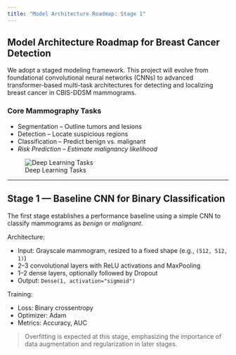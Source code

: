 ```yaml
---
title: "Model Architecture Roadmap: Stage 1"
---
```


## Model Architecture Roadmap for Breast Cancer Detection

We adopt a staged modeling framework. This project will evolve from foundational convolutional neural networks (CNNs) to advanced transformer-based multi-task architectures for detecting and localizing breast cancer in CBIS-DDSM mammograms.

### Core Mammography Tasks

- Segmentation – Outline tumors and lesions
- Detection – Locate suspicious regions
- Classification – Predict benign vs. malignant
- *Risk Prediction – Estimate malignancy likelihood*

![Deep Learning Tasks](/figures/models_1.png)

---

## Stage 1 — Baseline CNN for Binary Classification

The first stage establishes a performance baseline using a simple CNN to classify mammograms as *benign* or *malignant*.

Architecture:

* Input: Grayscale mammogram, resized to a fixed shape (e.g., `(512, 512, 1)`)
* 2–3 convolutional layers with ReLU activations and MaxPooling
* 1–2 dense layers, optionally followed by Dropout
* Output: `Dense(1, activation="sigmoid")`

Training:

* Loss: Binary crossentropy
* Optimizer: Adam
* Metrics: Accuracy, AUC

> Overfitting is expected at this stage, emphasizing the importance of data augmentation and regularization in later stages.
